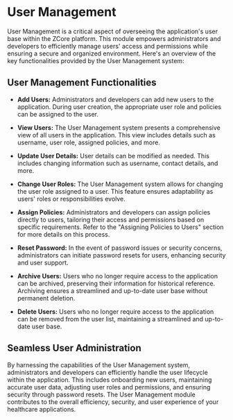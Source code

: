 # User Management

User Management is a critical aspect of overseeing the application's user base within the ZCore platform. This module empowers administrators and developers to efficiently manage users' access and permissions while ensuring a secure and organized environment. Here's an overview of the key functionalities provided by the User Management system:

## User Management Functionalities

- **Add Users:**
   Administrators and developers can add new users to the application. During user creation, the appropriate user role and policies can be assigned to the user.

- **View Users:**
   The User Management system presents a comprehensive view of all users in the application. This view includes details such as username, user role, assigned policies, and more.

- **Update User Details:**
   User details can be modified as needed. This includes changing information such as username, contact details, and more.

- **Change User Roles:**
   The User Management system allows for changing the user role assigned to a user. This feature ensures adaptability as users' roles or responsibilities evolve.

- **Assign Policies:**
   Administrators and developers can assign policies directly to users, tailoring their access and permissions based on specific requirements. Refer to the "Assigning Policies to Users" section for more details on this process.

- **Reset Password:**
   In the event of password issues or security concerns, administrators can initiate password resets for users, enhancing security and user support.

- **Archive Users:**
    Users who no longer require access to the application can be archived, preserving their information for historical reference. Archiving ensures a streamlined and up-to-date user base without permanent deletion.

- **Delete Users:**
   Users who no longer require access to the application can be removed from the user list, maintaining a streamlined and up-to-date user base.

## Seamless User Administration

By harnessing the capabilities of the User Management system, administrators and developers can efficiently handle the user lifecycle within the application. This includes onboarding new users, maintaining accurate user data, adjusting user roles and permissions, and ensuring security through password resets. The User Management module contributes to the overall efficiency, security, and user experience of your healthcare applications.
